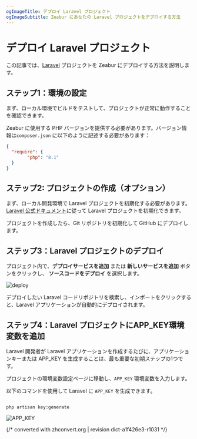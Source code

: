 ```yaml
---
ogImageTitle: デプロイ Laravel プロジェクト
ogImageSubtitle: Zeabur にあなたの Laravel プロジェクトをデプロイする方法
---
```


# デプロイ Laravel プロジェクト

この記事では、[Laravel](https://laravel.com/) プロジェクトを Zeabur にデプロイする方法を説明します。

## ステップ1：環境の設定

まず、ローカル環境でビルドをテストして、プロジェクトが正常に動作することを確認できます。

Zeabur に使用する PHP バージョンを提供する必要があります。バージョン情報は`composer.json` に以下のように記述する必要があります：

```json
{
  "require": {
        "php": "8.1"
  }
}
```

## ステップ2: プロジェクトの作成（オプション）

まず、ローカル開発環境で Laravel プロジェクトを初期化する必要があります。[Laravel 公式ドキュメント](https://laravel.com/docs/9.x)に従って Laravel プロジェクトを初期化できます。

プロジェクトを作成したら、Git リポジトリを初期化して GitHub にデプロイします。

## ステップ3：Laravel プロジェクトのデプロイ

プロジェクト内で、**デプロイサービスを追加** または **新しいサービスを追加** ボタンをクリックし、 **ソースコードをデプロイ** を選択します。

![deploy](/deploy/common/select-service.en-US.png)

デプロイしたい Laravel コードリポジトリを検索し、インポートをクリックすると、Laravel アプリケーションが自動的にデプロイされます。

## ステップ4：Laravel プロジェクトにAPP_KEY環境変数を追加

Laravel 開発者が Laravel アプリケーションを作成するたびに、アプリケーションキーまたは APP_KEY を生成することは、最も重要な初期ステップの1つです。

プロジェクトの環境変数設定ページに移動し、`APP_KEY` 環境変数を入力します。

以下のコマンドを使用して Laravel に `APP_KEY` を生成できます。

```shell

php artisan key:generate

```
![APP_KEY](/framework/laravel/app-key-setting.jpg)

{/* converted with zhconvert.org | revision dict-a1f426e3-r1031 */}